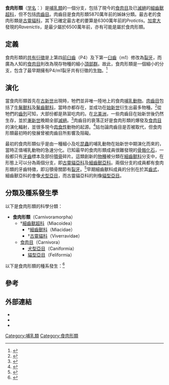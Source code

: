 {{Automatic Taxobox
| fossil_range = {{fossil_range|65|0}}[[古新世|古新世]]到現代
| name = 食肉形類
| image = Miacidae indet skeleton.JPG
| image_width = 250px
| image_caption = [[細齒獸科|細齒獸科]]的[[化石|化石]]
| taxon =Carnivoramorpha
| subdivision_ranks = [[總科|總科]]
| subdivision = 
* †[[古灵猫科|古灵猫科]] Viverravidae
* 演化支 Carnivoraformes
** †[[細齒獸科|細齒獸科]] Miacidae
** [[食肉目|食肉目]] Carnivora
}}

'''食肉形類'''（[[学名|学名]]：{{lang|la|Carnivoramorpha}}）是[[哺乳類|哺乳類]]的一個分支，包括了現今的[[食肉目|食肉目]]及已[[滅絕|滅絕]]的[[細齒獸超科|細齒獸超科]]，但不包括[[肉齒目|肉齒目]]。肉齒目是食肉形類5870萬年前的姊妹分類。最古老的食肉形類是[[古靈貓科|古靈貓科]]，其下已確定最古老的要算是6300萬年前的''Protictis''。[[加拿大|加拿大]]發現的''Ravenictis''，是最少屬於6500萬年前，亦有可能是屬於食肉形類。

==定義==
食肉形類的[[共有衍徵|共有衍徵]]是上第四[[前臼齒|前臼齒]]（P4）及下第一[[臼齒|臼齒]]（m1）修改為[[裂牙|裂牙]]，而廣為人知的[[食肉目|食肉目]]則改為現存物種的細小[[頂部群|頂部群]]。故此，食肉形類是一個細小的分支，包含了最早期擁有P4/m1裂牙共有衍徵的[[生物|生物]]。<ref name=bryant2004>{{Cite journal en|author=Bryant, H.N., and M. Wolson|year=2004|title=Phylogenetic Nomenclature of Carnivoran Mammals|journal=First International Phylogenetic Nomenclature Meeting. Paris, Museum National d'Histoire Naturelle|date=July 6–9, 2004|url=http://www.ohiou.edu/phylocode/IPNM.pdf|deadurl=yes|archiveurl=https://web.archive.org/web/20080706090739/http://www.ohiou.edu/phylocode/IPNM.pdf|archivedate=2008-07-06}}</ref>

==演化==
當食肉形類首先在[[古新世|古新世]]出現時，牠們並非唯一陸地上的食肉[[哺乳動物|哺乳動物]]。[[肉齒目|肉齒目]]包括了[[牛鬣獸科|牛鬣獸科]]及[[鬣齒獸科|鬣齒獸科]]，當時亦都存在，並成功在[[始新世|始新世]]衍生出最多物種。<ref name=stiles2005>{{Cite journal en|author=Stiles, David P|year=2005|title=An investigation of the ''Vulpes'' and ''Urocyon'' phylogenetic classification: Feliformia or Caniformia? Fox Phylogeny|journal=Vertebrate Evolution|volume=Fall 2005|publisher=The Evergreen State College, Olympia, WA|url=http://academic.evergreen.edu/s/stidav22/reports/Vulpes%20Phylogeny%20Report.pdf|deadurl=yes|archiveurl=https://web.archive.org/web/20070929152635/http://academic.evergreen.edu/s/stidav22/reports/Vulpes%20Phylogeny%20Report.pdf|archivedate=2007-09-29}}</ref>從牠們的[[齒列|齒列]]可知，大部份都是熟習吃肉的。在[[北美洲|北美洲]]，一些肉齒目在始新世後仍然生存，並於[[漸新世|漸新世]]晚期全部[[滅絕|滅絕]]。<ref name=wesley2006>{{Cite journal en|author=Wesley-Hunt, Gina D|year=2006|title=The Morphological Diversification of Carnivores in North America|journal=Paleobiology|volume=31|issue=1|pages=35-55|url=http://home.gwu.edu/~agordon/PRG/Wesley-Hunt%202005.pdf|deadurl=yes|archiveurl=https://web.archive.org/web/20060911232227/http://home.gwu.edu/~agordon/PRG/Wesley-Hunt%202005.pdf|archivedate=2006-09-11}}</ref>肉齒目的衰落正好是食肉形類的爆發及[[食肉目|食肉目]]的演化輻射，並很多現今[[肉食性|肉食性]]動物的起源。<ref name=archibold2005>{{Cite book en|author=Archibold, J.D., and K.D. Rose (eds.)|year=2005|title=The Rise of Placental Mammals: Origins and Relationships of the Major Clades|location=Baltimore and London|publisher=The Johns Hopkins University Press|id=ISBN 0-8018-8022-X}}</ref>姑勿論肉齒目是否被取代，但食肉形類最初時的發展曾被肉齒目所影響及阻礙。
 
最初的食肉形類似乎是由一種細小及吃[[昆蟲|昆蟲]]的哺乳動物在始新世中期演化而來的，當時正值哺乳動物的急速分化。已知最早的食肉形類成員很難發現的[[骨骼|骨骼]][[化石|化石]]，一般都只有[[牙齒|牙齒]]標本及部份[[顎骨|顎骨]]碎片。這類創新的[[物種|物種]]被分類在[[細齒獸科|細齒獸科]]分支中，在形態上可以分為兩個分支，即[[古靈貓亞科|古靈貓亞科]]及[[細齒獸亞科|細齒獸亞科]]。兩個分支的成員都有食肉形類的牙齒特徵，即沿顎骨關節有[[裂牙|裂牙]]。<ref name=flynn2005>{{Cite journal en|author=Flynn, John J. and Gina D. Wesley-Hunt|year=2005|title=Phylogeny of the Carnivora: Basal Relationships Among the Carnivoramorphans, and Assessment of the Position of 'Miacoidea' Relative to Carnivora|journal=Journal of Systematic Paleontology|volume=3|pages=1-28|url=http://journals.cambridge.org/action/displayAbstract;jsessionid=C755D4C7A1168E382EAD166AE9CC6DD9.tomcat1?fromPage=online&aid=285902|deadurl=yes|archiveurl=https://web.archive.org/web/20110524110439/http://journals.cambridge.org/action/displayAbstract;jsessionid=C755D4C7A1168E382EAD166AE9CC6DD9.tomcat1?fromPage=online&aid=285902|archivedate=2011-05-24}}</ref>早期細齒獸科成員的分別在於其[[齒式|齒式]]，細齒獸亞科的會像[[犬型亞目|犬型亞目]]，而古靈貓亞科的則像[[貓型亞目|貓型亞目]]。

==分類及種系發生學==
以下是食肉形類的科學分類：
* '''食肉形類'''（Carnivoramorpha）
** †[[細齒獸超科|細齒獸超科]]（Miacoidea）
*** †[[細齒獸科|細齒獸科]]（Miacidae）
*** †[[古靈貓科|古靈貓科]]（Viverravidae）
** [[食肉目|食肉目]]（Carnivora）
*** [[犬型亞目|犬型亞目]]（Caniformia）
*** [[貓型亞目|貓型亞目]]（Feliformia）

以下是食肉形類的種系發生：<ref name=wyss1993>{{Cite book en|author=Wyss, A. R. & Flynn, J. J.|year=1993|chapter=A Phylogenetic Analysis and Definition of the Carnivora|title=Mammal Phylogeny – Placentals|editor=Szalay, F.S., M.J. Novacek and M.C. McKenna (eds.)|id=ISBN 0387978534}}</ref>
{{clade| style=font-size:100%;line-height:90%
|label1='''食肉形類'''
|1={{clade
   |1=? †''Aelurotherium''
   |2=? †''Eosictis''
   |3=? †''Elmensius''
   |4=? †''Intyrictis vanvaleni''
   |5=? †''Notoamphicyon''
   |6=? †''Ravenictis krausei''或''Cimolestan''
   |7=? †[[毗瑟犬屬|毗瑟犬屬]]
   |8={{clade
      |1=†[[細齒獸超科|細齒獸超科]]
      |2={{clade
         |1=†[[古靈貓科|古靈貓科]]
         |2=†[[細齒獸科|細齒獸科]]
         |3={{clade
            |1=†''Oodectes''
            |2={{clade
               |1=†[[擬狐獸屬|擬狐獸屬]]
               |2={{clade
                  |1=†[[小古貓屬|小古貓屬]]
                  |2={{clade
                     |1={{clade
                        |1=†''Tapocyon''
                        |2={{clade
                           |1=†''Miacis sylvestris''
                           |2=†''Prohesperocyon wilsoni''
                           }}
                        }}
                     |2={{clade
                        |1=†''Quergygale angustidens''
                        |2=? †[[獵貓科|獵貓科]]
                        |label3=[[食肉目|食肉目]]
                        |3={{clade
                           |1=[[犬型亞目|犬型亞目]]
                           |2=[[貓型亞目|貓型亞目]]
                           }}
                        }}
                     }}
                  }}
               }}
            }}
         }}
      }}
   }}
}}

==參考==
{{reflist}}

==外部連結==
*{{Cite web|author=Archibold, J.D., and K.D. Rose|year=2005|title=Womb with a View: the Rise of Placentals|url=http://www.bio.sdsu.edu/faculty/archibald/ArchibaldRoseRisePlacentals.pdf|accessdate=2008-03-05|archive-date=2020-11-04|archive-url=https://web.archive.org/web/20201104002212/http://www.bio.sdsu.edu/faculty/archibald/ArchibaldRoseRisePlacentals.pdf|dead-url=no}}
*{{Cite web|author=Benton, Michael J. and Philip C.J. Donoghue|year=2007|title=Paleontological Evidence to Date the Tree of Life|publisher=Dating the Tree of Life 31|url=http://palaeo.gly.bris.ac.uk/donoghue/PDFs/2007/Benton_&_Donoghue_2007.pdf|accessdate=2008-03-05|archive-url=https://web.archive.org/web/20160303200300/http://palaeo.gly.bris.ac.uk/donoghue/PDFs/2007/Benton_%26_Donoghue_2007.pdf|archive-date=2016-03-03|dead-url=yes}}
*{{Cite web|author=Haaramo, Mikko|year=2005|title=Mikko's Phylogeny Archive Carnivoramorpha - Carnivores and relatives|accessdate=2007-02-17|url=http://www.fmnh.helsinki.fi/users/haaramo/Metazoa/Deuterostoma/Chordata/Synapsida/Eutheria/Carnivora/Carnivoramorpha.htm|archive-url=https://web.archive.org/web/20010519113854/http://www.fmnh.helsinki.fi/users/haaramo/Metazoa/Deuterostoma/Chordata/Synapsida/Eutheria/Carnivora/Carnivoramorpha.htm|archive-date=2001-05-19|dead-url=yes}}
{{Taxonbar|from=Q1002374}}

[[Category:哺乳類|Category:哺乳類]]
[[Category:食肉形類|Category:食肉形類]]